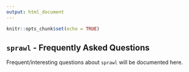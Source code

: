 ```yaml
---
output: html_document
---
```


```r
knitr::opts_chunk$set(echo = TRUE)
```

## `sprawl` - Frequently Asked Questions

Frequent/interesting questions about `sprawl` will be documented here.
